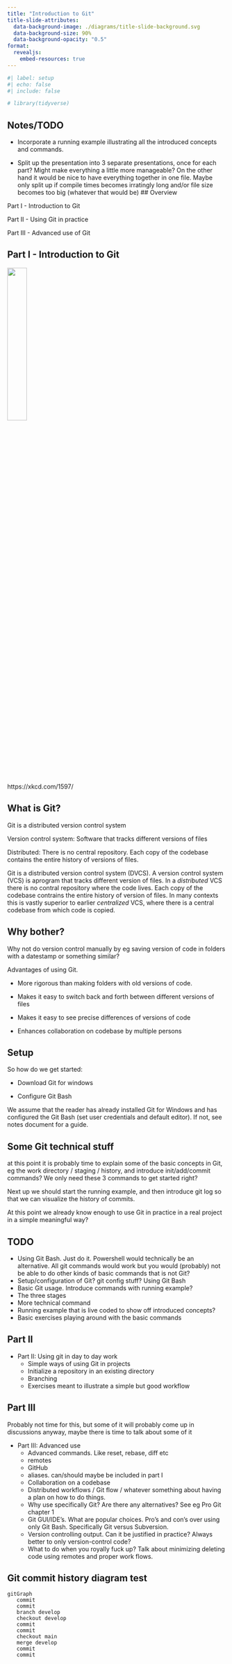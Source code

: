 ```yaml
---
title: "Introduction to Git"
title-slide-attributes:
  data-background-image: ./diagrams/title-slide-background.svg
  data-background-size: 90%
  data-background-opacity: "0.5"
format:
  revealjs:
    embed-resources: true
---
```


```r
#| label: setup
#| echo: false
#| include: false

# library(tidyverse)
```

## Notes/TODO

- Incorporate a running example illustrating all the introduced concepts and commands.

- Split up the presentation into 3 separate presentations, once for each part? Might make
  everything a little more manageable? On the other hand it would be nice to have everything together in one file. Maybe only split up if compile times becomes irratingly long and/or file size
  becomes too big (whatever that would be)
## Overview

Part I - Introduction to Git

Part II - Using Git in practice

Part III - Advanced use of Git


## Part I - Introduction to Git

![](images/xkcd_git.png){width=30% fig-align="center"}

::: aside
https://xkcd.com/1597/
:::

## What is Git?

Git is a distributed version control system

Version control system: Software that tracks different versions of files

Distributed: There is no central repository. Each copy of the codebase contains the
entire history of versions of files.

::: {.notes}
Git is a distributed version control system (DVCS). A version control system (VCS)
is aprogram that tracks different version of files. In a *distributed* VCS there is
no contral repository where the code lives. Each copy of the codebase contrains
the entire history of version of files. In many contexts this is vastly superior
to earlier *centralized* VCS, where there is a central codebase from which
code is copied.
:::


## Why bother?

Why not do version control manually by eg saving version of code in folders with
a datestamp or something similar?

Advantages of using Git.

- More rigorous than making folders with old versions of code.

- Makes it easy to switch back and forth between different versions of files

- Makes it easy to see precise differences of versions of code

- Enhances collaboration on codebase by multiple persons


::: {.notes}

:::


## Setup

So how do we get started:

- Download Git for windows

- Configure Git Bash


::: {.notes}
We assume that the reader has already installed Git for Windows and has configured
the Git Bash (set user credentials and default editor). If not, see notes document for a guide.
:::


## Some Git technical stuff

at this point it is probably time to explain some of the basic concepts in Git, eg the
work directory / staging / history, and introduce init/add/commit commands? We only need these
3 commands to get started right?

Next up we should start the running example, and then introduce git log so that we can 
visualize the history of commits.

At this point we already know enough to use Git in practice in a real project in a simple meaningful way?






## TODO

  - Using Git Bash. Just do it. Powershell would technically be an alternative. All git commands
    would work but you would (probably) not be able to do other kinds of basic commands that is
    not Git?
  - Setup/configuration of Git? git config stuff? Using Git Bash
  - Basic Git usage. Introduce commands with running example?
  - The three stages
  - More technical command
  - Running example that is live coded to show off introduced concepts?
  - Basic exercises playing around with the basic commands


## Part II

- Part II: Using git in day to day work
  - Simple ways of using Git in projects
  - Initialize a repository in an existing directory
  - Branching
  - Exercises meant to illustrate a simple but good workflow

## Part III

Probably not time for this, but some of it will probably come up in discussions
anyway, maybe there is time to talk about some of it

- Part III: Advanced use
  - Advanced commands. Like reset, rebase, diff etc
  - remotes
  - GitHub
  - aliases. can/should maybe be included in part I
  - Collaboration on a codebase
  - Distributed workflows / Git flow / whatever something about having a plan on how to do things.
  - Why use specifically Git? Are there any alternatives? See eg Pro Git chapter 1
  - Git GUI/IDE's. What are popular choices. Pro's and con's over using only Git Bash. Specifically
    Git versus Subversion.
  - Version controlling output. Can it be justified in practice? Always better to only version-control code?
  - What to do when you royally fuck up? Talk about minimizing deleting code using remotes and proper
    work flows. 
 
  
## Git commit history diagram test


```mermaid
gitGraph
   commit
   commit
   branch develop
   checkout develop
   commit
   commit
   checkout main
   merge develop
   commit
   commit
```



